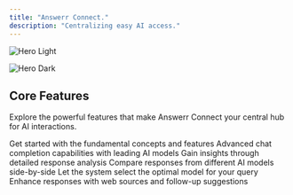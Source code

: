 ```yaml
---
title: "Answerr Connect."
description: "Centralizing easy AI access."
---
```


<img
  className="block dark:hidden"
  src="/light.svg"
  alt="Hero Light"
/>

<img
  className="hidden dark:block"
  src="/light.svg"
  alt="Hero Dark"
  title={true}
/>

## Core Features

Explore the powerful features that make Answerr Connect your central hub for AI interactions.

<CardGroup cols={3}>
  <Card title="Basics" icon="circle-play" href="/basics">
    Get started with the fundamental concepts and features
  </Card>
  <Card title="Chat Completion" icon="comment-dots" href="/completion">
    Advanced chat completion capabilities with leading AI models
  </Card>
  <Card title="Analysis" icon="chart-line" href="/analysis">
    Gain insights through detailed response analysis
  </Card>
  <Card title="Compare Mode" icon="code-compare" href="/compare">
    Compare responses from different AI models side-by-side
  </Card>
  <Card title="Auto Mode" icon="robot" href="/automode">
    Let the system select the optimal model for your query
  </Card>
  <Card title="Sources & Suggestions" icon="link" href="/sources">
    Enhance responses with web sources and follow-up suggestions
  </Card>
</CardGroup>